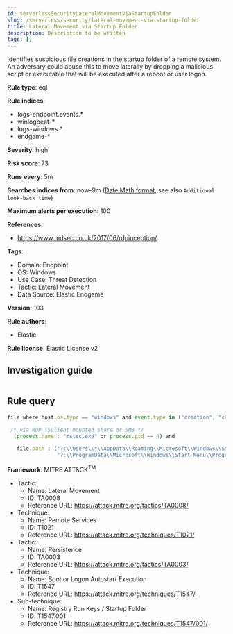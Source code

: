 ```yaml
---
id: serverlessSecurityLateralMovementViaStartupFolder
slug: /serverless/security/lateral-movement-via-startup-folder
title: Lateral Movement via Startup Folder
description: Description to be written
tags: []
---
```


<div id="lateral-movement-via-startup-folder"></div>

Identifies suspicious file creations in the startup folder of a remote system. An adversary could abuse this to move laterally by dropping a malicious script or executable that will be executed after a reboot or user logon.

**Rule type**: eql

**Rule indices**: 

* logs-endpoint.events.*
* winlogbeat-*
* logs-windows.*
* endgame-*

**Severity**: high

**Risk score**: 73

**Runs every**: 5m

**Searches indices from**: now-9m ([Date Math format](((ref))/common-options.html#date-math), see also <DocLink id="serverlessSecurityRulesUiCreate" section="set-the-rules-schedule">`Additional look-back time`</DocLink>)

**Maximum alerts per execution**: 100

**References**: 

* https://www.mdsec.co.uk/2017/06/rdpinception/

**Tags**: 

* Domain: Endpoint
* OS: Windows
* Use Case: Threat Detection
* Tactic: Lateral Movement
* Data Source: Elastic Endgame

**Version**: 103

**Rule authors**: 

* Elastic

**Rule license**: Elastic License v2

## Investigation guide

```markdown

```

## Rule query

```js
file where host.os.type == "windows" and event.type in ("creation", "change") and

 /* via RDP TSClient mounted share or SMB */
  (process.name : "mstsc.exe" or process.pid == 4) and

   file.path : ("?:\\Users\\*\\AppData\\Roaming\\Microsoft\\Windows\\Start Menu\\Programs\\Startup\\*",
                "?:\\ProgramData\\Microsoft\\Windows\\Start Menu\\Programs\\Startup\\*")

```

**Framework**: MITRE ATT&CK<sup>TM</sup>

* Tactic:
    * Name: Lateral Movement
    * ID: TA0008
    * Reference URL: https://attack.mitre.org/tactics/TA0008/
* Technique:
    * Name: Remote Services
    * ID: T1021
    * Reference URL: https://attack.mitre.org/techniques/T1021/
* Tactic:
    * Name: Persistence
    * ID: TA0003
    * Reference URL: https://attack.mitre.org/tactics/TA0003/
* Technique:
    * Name: Boot or Logon Autostart Execution
    * ID: T1547
    * Reference URL: https://attack.mitre.org/techniques/T1547/
* Sub-technique:
    * Name: Registry Run Keys / Startup Folder
    * ID: T1547.001
    * Reference URL: https://attack.mitre.org/techniques/T1547/001/

